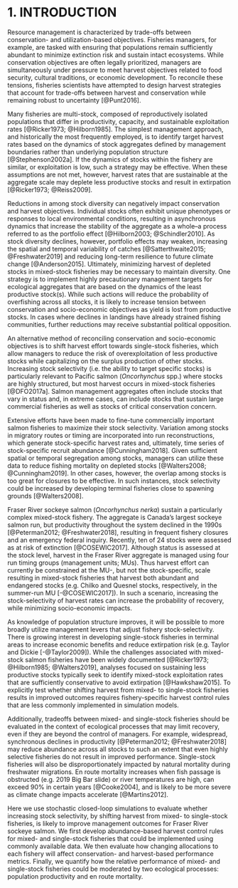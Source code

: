 # 1. INTRODUCTION

Resource management is characterized by trade-offs between conservation- and utilization-based objectives. Fisheries managers, for example, are tasked with ensuring that populations remain sufficiently abundant to minimize extinction risk and sustain intact ecosystems. While conservation objectives are often legally prioritized, managers are simultaneously under pressure to meet harvest objectives related to food security, cultural traditions, or economic development. To reconcile these tensions, fisheries scientists have attempted to design harvest strategies that account for trade-offs between harvest and conservation while remaining robust to uncertainty [@Punt2016].

Many fisheries are multi-stock, composed of reproductively isolated populations that differ in productivity, capacity, and sustainable exploitation rates [@Ricker1973; @Hilborn1985]. The simplest management approach, and historically the most frequently employed, is to identify target harvest rates based on the dynamics of stock aggregates defined by management boundaries rather than underlying population structure [@Stephenson2002a]. If the dynamics of stocks within the fishery are similar, or exploitation is low, such a strategy may be effective. When these assumptions are not met, however, harvest rates that are sustainable at the aggregate scale may deplete less productive stocks and result in extirpation [@Ricker1973; @Reiss2009]. 

Reductions in among stock diversity can negatively impact conservation and harvest objectives. Individual stocks often exhibit unique phenotypes or responses to local environmental conditions, resulting in asynchronous dynamics that increase the stability of the aggregate as a whole--a process referred to as the portfolio effect [@Hilborn2003; @Schindler2010]. As stock diversity declines, however, portfolio effects may weaken, increasing the spatial and temporal variability of catches [@Satterthwaite2015; @Freshwater2019] and reducing long-term resilience to future climate change [@Anderson2015]. Ultimately, minimizing harvest of depleted stocks in mixed-stock fisheries may be necessary to maintain diversity. One strategy is to implement highly precautionary management targets for ecological aggregates that are based on the dynamics of the least productive stock(s). While such actions will reduce the probability of overfishing across all stocks, it is likely to increase tension between conservation and socio-economic objectives as yield is lost from productive stocks. In cases where declines in landings have already strained fishing communities, further reductions may receive substantial political opposition.

An alternative method of reconciling conservation and socio-economic objectives is to shift harvest effort towards single-stock fisheries, which allow managers to reduce the risk of overexploitation of less productive stocks while capitalizing on the surplus production of other stocks. Increasing stock selectivity (i.e. the ability to target specific stocks) is particularly relevant to Pacific salmon (*Oncorhynchus* spp.) where stocks are highly structured, but most harvest occurs in mixed-stock fisheries [@DFO2017a]. Salmon management aggregates often include stocks that vary in status and, in extreme cases, can include stocks that sustain large commercial fisheries as well as stocks of critical conservation concern. 

Extensive efforts have been made to fine-tune commercially important salmon fisheries to maximize their stock selectivity. Variation among stocks in migratory routes or timing are incorporated into run reconstructions, which generate stock-specific harvest rates and, ultimately, time series of stock-specific recruit abundance [@Cunningham2018]. Given sufficient spatial or temporal segregation among stocks, managers can utilize these data to reduce fishing mortality on depleted stocks [@Walters2008; @Cunningham2019]. In other cases, however, the overlap among stocks is too great for closures to be effective. In such instances, stock selectivity could be increased by developing terminal fisheries close to spawning grounds [@Walters2008]. 

Fraser River sockeye salmon (*Oncorhynchus nerka*) sustain a particularly complex mixed-stock fishery. The aggregate is Canada’s largest sockeye salmon run, but productivity throughout the system declined in the 1990s [@Peterman2012; @Freshwater2018], resulting in frequent fishery closures and an emergency federal inquiry. Recently, ten of 24 stocks were assessed as at risk of extinction [@COSEWIC2017]. Although status is assessed at the stock level, harvest in the Fraser River aggregate is managed using four run timing groups (management units; MUs). Thus harvest effort can currently be constrained at the MU-, but not the stock-specific, scale resulting in mixed-stock fisheries that harvest both abundant and endangered stocks (e.g. Chilko and Quesnel stocks, respectively, in the summer-run MU [-@COSEWIC2017]). In such a scenario, increasing the stock-selectivity of harvest rates can increase the probability of recovery, while minimizing socio-economic impacts. 

As knowledge of population structure improves, it will be possible to more broadly utilize management levers that adjust fishery stock-selectivity. There is growing interest in developing single-stock fisheries in terminal areas to increase economic benefits and reduce extirpation risk (e.g. Taylor and Dickie [-@Taylor2009]). While the challenges associated with mixed-stock salmon fisheries have been widely documented [@Ricker1973; @Hilborn1985; @Walters2019], analyses focused on sustaining less productive stocks typically seek to identify mixed-stock exploitation rates that are sufficiently conservative to avoid extirpation [@Hawkshaw2015]. To explicitly test whether shifting harvest from mixed- to single-stock fisheries results in improved outcomes requires fishery-specific harvest control rules that are less commonly implemented in simulation models. 

Additionally, tradeoffs between mixed- and single-stock fisheries should be evaluated in the context of ecological processes that may limit recovery, even if they are beyond the control of managers. For example, widespread, synchronous declines in productivity [@Peterman2012; @Freshwater2018] may reduce abundance across all stocks to such an extent that even highly selective fisheries do not result in improved performance. Single-stock fisheries will also be disproportionately impacted by natural mortality during freshwater migrations. En route mortality increases when fish passage is obstructed (e.g. 2019 Big Bar slide) or river temperatures are high, can exceed 90% in certain years [@Cooke2004], and is likely to be more severe as climate change impacts accelerate [@Martins2012].

Here we use stochastic closed-loop simulations to evaluate whether increasing stock selectivity, by shifting harvest from mixed- to single-stock fisheries, is likely to improve management outcomes for Fraser River sockeye salmon. We first develop abundance-based harvest control rules for mixed- and single-stock fisheries that could be implemented using commonly available data. We then evaluate how changing allocations to each fishery will affect conservation- and harvest-based performance metrics. Finally, we quantify how the relative performance of mixed- and single-stock fisheries could be moderated by two ecological processes: population productivity and en route mortality. 